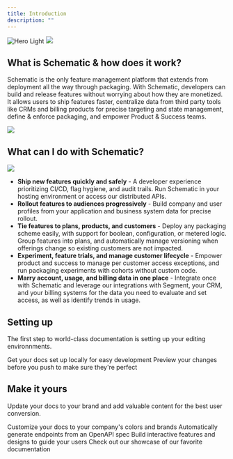 ```yaml
---
title: Introduction
description: ""
---
```


<img
  className="block dark:hidden"
  src="/images/hero-light.svg"
  alt="Hero Light"
/>
<img
  className="hidden dark:block"
  src="/images/hero-dark.svg"
/>

## What is Schematic & how does it work?

Schematic is the only feature management platform that extends from deployment all the way through packaging. With Schematic, developers can build and release features without worrying about how they are monetized. It allows users to ship features faster, centralize data from third party tools like CRMs and billing products for precise targeting and state management, define & enforce packaging, and empower Product & Success teams.

<img
  src="/images/sch_systemdiagram.png"
/>

## What can I do with Schematic?

<img
  src="/images/sch_rollout.png"
/>

- **Ship new features quickly and safely** - A developer experience prioritizing CI/CD, flag hygiene, and audit trails. Run Schematic in your hosting environment or access our distributed APIs.
- **Rollout features to audiences progressively** - Build company and user profiles from your application and business system data for precise rollout.
- **Tie features to plans, products, and customers** - Deploy any packaging scheme easily, with support for boolean, configuration, or metered logic. Group features into plans, and automatically manage versioning when offerings change so existing customers are not impacted.
- **Experiment, feature trials, and manage customer lifecycle** -  Empower product and success to manage per customer access exceptions, and run packaging experiments with cohorts without custom code.
- **Marry account, usage, and billing data in one place** - Integrate once with Schematic and leverage our integrations with Segment, your CRM, and your billing systems for the data you need to evaluate and set access, as well as identify trends in usage.


## Setting up

The first step to world-class documentation is setting up your editing environnments.

<CardGroup cols={2}>
  <Card
    title="Edit Your Docs"
    icon="pen-to-square"
    href="https://mintlify.com/docs/quickstart"
  >
    Get your docs set up locally for easy development
  </Card>
  <Card
    title="Preview Changes"
    icon="image"
    href="https://mintlify.com/docs/development"
  >
    Preview your changes before you push to make sure they're perfect
  </Card>
</CardGroup>

## Make it yours

Update your docs to your brand and add valuable content for the best user conversion.

<CardGroup cols={2}>
  <Card
    title="Customize Style"
    icon="palette"
    href="https://mintlify.com/docs/settings/global"
  >
    Customize your docs to your company's colors and brands
  </Card>
  <Card
    title="Reference APIs"
    icon="code"
    href="https://mintlify.com/docs/api-playground/openapi"
  >
    Automatically generate endpoints from an OpenAPI spec
  </Card>
  <Card
    title="Add Components"
    icon="screwdriver-wrench"
    href="https://mintlify.com/docs/components/accordion"
  >
    Build interactive features and designs to guide your users
  </Card>
  <Card
    title="Get Inspiration"
    icon="stars"
    href="https://mintlify.com/showcase"
  >
    Check out our showcase of our favorite documentation
  </Card>
</CardGroup>
